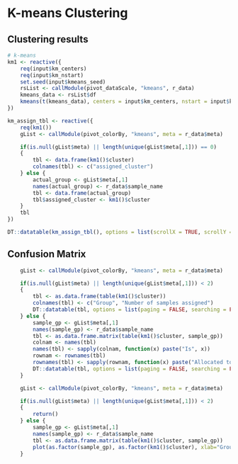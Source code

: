 
# K-means Clustering

## Clustering results

```r
# k-means
km1 <- reactive({
    req(input$km_centers)
    req(input$km_nstart)
    set.seed(input$kmeans_seed)
    rsList <- callModule(pivot_dataScale, "kmeans", r_data)
    kmeans_data <- rsList$df
    kmeans(t(kmeans_data), centers = input$km_centers, nstart = input$km_nstart)
})
```


```r
km_assign_tbl <- reactive({
    req(km1())
    gList <- callModule(pivot_colorBy, "kmeans", meta = r_data$meta)

    if(is.null(gList$meta) || length(unique(gList$meta[,1])) == 0)
    {
        tbl <- data.frame(km1()$cluster)
        colnames(tbl) <- c("assigned_cluster")
    } else {
        actual_group <- gList$meta[,1]
        names(actual_group) <- r_data$sample_name
        tbl <- data.frame(actual_group)
        tbl$assigned_cluster <- km1()$cluster
    }
    tbl
})

DT::datatable(km_assign_tbl(), options = list(scrollX = TRUE, scrollY = "400px", lengthMenu = c(20, 50, 100)))

```

## Confusion Matrix

```r
    gList <- callModule(pivot_colorBy, "kmeans", meta = r_data$meta)

    if(is.null(gList$meta) || length(unique(gList$meta[,1])) < 2)
    {
        tbl <- as.data.frame(table(km1()$cluster))
        colnames(tbl) <- c("Group", "Number of samples assigned")
        DT::datatable(tbl, options = list(paging = FALSE, searching = FALSE))
    } else {
        sample_gp <- gList$meta[,1]
        names(sample_gp) <- r_data$sample_name
        tbl <- as.data.frame.matrix(table(km1()$cluster, sample_gp))
        colnam <- names(tbl)
        names(tbl) <- sapply(colnam, function(x) paste("Is", x))
        rownam <- rownames(tbl)
        rownames(tbl) <- sapply(rownam, function(x) paste("Allocated to cluster", x))
        DT::datatable(tbl, options = list(paging = FALSE, searching = FALSE))
    }
```

```r
    gList <- callModule(pivot_colorBy, "kmeans", meta = r_data$meta)

    if(is.null(gList$meta) || length(unique(gList$meta[,1])) < 2)
    {
        return()
    } else {
        sample_gp <- gList$meta[,1]
        names(sample_gp) <- r_data$sample_name
        tbl <- as.data.frame.matrix(table(km1()$cluster, sample_gp))
        plot(as.factor(sample_gp), as.factor(km1()$cluster), xlab="Group", ylab = "Cluster")
    }
```
